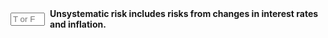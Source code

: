 ::: {.question-block}

<form onsubmit="event.preventDefault(); checkAnswerBox('module2_tf_q36','F')" style="display: flex; align-items: center; gap: 8px;">
<input type="text" id="module2_tf_q36" name="module2_tf_q36" maxlength="1" placeholder="T or F"
         style="width: 55px;" data-correct-answer="F" /> <label for="module2_tf_q36"><strong>Unsystematic risk includes risks from changes in interest rates and inflation.</strong></label>
</form>

<div id="feedback-module2_tf_q36" class="feedback" data-status="" style="display:none;">
The sentence is FALSE. Changes in interest rates and inflation are macroeconomic factors that represent systematic risk, not unsystematic risk.
</div>
:::